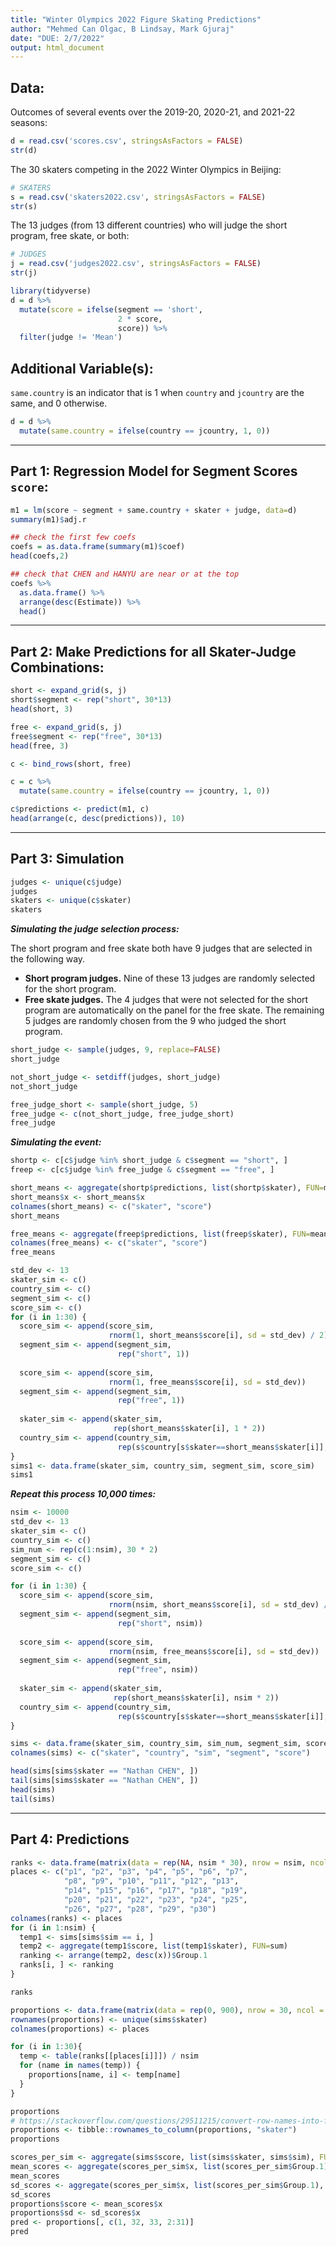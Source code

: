 ```yaml
---
title: "Winter Olympics 2022 Figure Skating Predictions"
author: "Mehmed Can Olgac, B Lindsay, Mark Gjuraj"
date: "DUE: 2/7/2022"
output: html_document
---
```


## Data:

Outcomes of several events over the 2019-20, 2020-21, and 2021-22 seasons:

```r
d = read.csv('scores.csv', stringsAsFactors = FALSE)
str(d)
```

The 30 skaters competing in the 2022 Winter Olympics in Beijing:

```r
# SKATERS
s = read.csv('skaters2022.csv', stringsAsFactors = FALSE)
str(s)
```

The 13 judges (from 13 different countries) who will judge the short program, free skate, or both:

```r
# JUDGES
j = read.csv('judges2022.csv', stringsAsFactors = FALSE)
str(j)
```

```r
library(tidyverse)
d = d %>%
  mutate(score = ifelse(segment == 'short',
                        2 * score,
                        score)) %>%
  filter(judge != 'Mean')
```


## Additional Variable(s):

`same.country` is an indicator that is 1 when `country` and `jcountry` are the same, and 0 otherwise.

```r
d = d %>%
  mutate(same.country = ifelse(country == jcountry, 1, 0))
```

___

## Part 1: Regression Model for Segment Scores `score`:

```r
m1 = lm(score ~ segment + same.country + skater + judge, data=d)
summary(m1)$adj.r
```

```r
## check the first few coefs
coefs = as.data.frame(summary(m1)$coef)
head(coefs,2)

## check that CHEN and HANYU are near or at the top
coefs %>% 
  as.data.frame() %>%
  arrange(desc(Estimate)) %>%
  head()
```

___

## Part 2: Make Predictions for all Skater-Judge Combinations:

```r
short <- expand_grid(s, j)
short$segment <- rep("short", 30*13)
head(short, 3)
```

```r
free <- expand_grid(s, j)
free$segment <- rep("free", 30*13)
head(free, 3)
```

```r
c <- bind_rows(short, free)
```

```r
c = c %>%
  mutate(same.country = ifelse(country == jcountry, 1, 0))
```

```r
c$predictions <- predict(m1, c)
head(arrange(c, desc(predictions)), 10)
```

___

## Part 3: Simulation

```r
judges <- unique(c$judge)
judges
skaters <- unique(c$skater)
skaters
```
*__Simulating the judge selection process:__*

The short program and free skate both have 9 judges that are selected in the following way.  

- **Short program judges.** Nine of these 13 judges are randomly selected for the short program.
- **Free skate judges.** The 4 judges that were not selected for the short program are automatically on the panel for the free skate. The remaining 5 judges are randomly chosen from the 9 who judged the short program. 

```r
short_judge <- sample(judges, 9, replace=FALSE)
short_judge
```

```r
not_short_judge <- setdiff(judges, short_judge)
not_short_judge
```

```r
free_judge_short <- sample(short_judge, 5)
free_judge <- c(not_short_judge, free_judge_short)
free_judge
```

*__Simulating the event:__*

```r
shortp <- c[c$judge %in% short_judge & c$segment == "short", ]
freep <- c[c$judge %in% free_judge & c$segment == "free", ]
```

```r
short_means <- aggregate(shortp$predictions, list(shortp$skater), FUN=mean)
short_means$x <- short_means$x
colnames(short_means) <- c("skater", "score")
short_means
```

```r
free_means <- aggregate(freep$predictions, list(freep$skater), FUN=mean)
colnames(free_means) <- c("skater", "score")
free_means
```

```r
std_dev <- 13
skater_sim <- c()
country_sim <- c()
segment_sim <- c()
score_sim <- c()
for (i in 1:30) {
  score_sim <- append(score_sim, 
                      rnorm(1, short_means$score[i], sd = std_dev) / 2)
  segment_sim <- append(segment_sim,
                        rep("short", 1))
  
  score_sim <- append(score_sim, 
                      rnorm(1, free_means$score[i], sd = std_dev))
  segment_sim <- append(segment_sim,
                        rep("free", 1))
  
  skater_sim <- append(skater_sim, 
                       rep(short_means$skater[i], 1 * 2))
  country_sim <- append(country_sim,
                        rep(s$country[s$skater==short_means$skater[i]], 1 * 2))
}
sims1 <- data.frame(skater_sim, country_sim, segment_sim, score_sim)
sims1
```

*__Repeat this process 10,000 times:__*

```r
nsim <- 10000
std_dev <- 13
skater_sim <- c()
country_sim <- c()
sim_num <- rep(c(1:nsim), 30 * 2)
segment_sim <- c()
score_sim <- c()

for (i in 1:30) {
  score_sim <- append(score_sim, 
                      rnorm(nsim, short_means$score[i], sd = std_dev) / 2)
  segment_sim <- append(segment_sim,
                        rep("short", nsim))
  
  score_sim <- append(score_sim, 
                      rnorm(nsim, free_means$score[i], sd = std_dev))
  segment_sim <- append(segment_sim,
                        rep("free", nsim))
  
  skater_sim <- append(skater_sim, 
                       rep(short_means$skater[i], nsim * 2))
  country_sim <- append(country_sim,
                        rep(s$country[s$skater==short_means$skater[i]], nsim * 2))
}

sims <- data.frame(skater_sim, country_sim, sim_num, segment_sim, score_sim)
colnames(sims) <- c("skater", "country", "sim", "segment", "score")
```

```r
head(sims[sims$skater == "Nathan CHEN", ])
tail(sims[sims$skater == "Nathan CHEN", ])
head(sims)
tail(sims)
```

___

## Part 4: Predictions

```r
ranks <- data.frame(matrix(data = rep(NA, nsim * 30), nrow = nsim, ncol = 30))
places <- c("p1", "p2", "p3", "p4", "p5", "p6", "p7",
            "p8", "p9", "p10", "p11", "p12", "p13",
            "p14", "p15", "p16", "p17", "p18", "p19",
            "p20", "p21", "p22", "p23", "p24", "p25",
            "p26", "p27", "p28", "p29", "p30")
colnames(ranks) <- places
for (i in 1:nsim) {
  temp1 <- sims[sims$sim == i, ]
  temp2 <- aggregate(temp1$score, list(temp1$skater), FUN=sum)
  ranking <- arrange(temp2, desc(x))$Group.1
  ranks[i, ] <- ranking
}
```

```r
ranks
```

```r
proportions <- data.frame(matrix(data = rep(0, 900), nrow = 30, ncol = 30))
rownames(proportions) <- unique(sims$skater)
colnames(proportions) <- places
```

```r
for (i in 1:30){
  temp <- table(ranks[[places[i]]]) / nsim
  for (name in names(temp)) {
    proportions[name, i] <- temp[name]
  }
}
```

```r
proportions
# https://stackoverflow.com/questions/29511215/convert-row-names-into-first-column
proportions <- tibble::rownames_to_column(proportions, "skater")
proportions
```

```r
scores_per_sim <- aggregate(sims$score, list(sims$skater, sims$sim), FUN = sum)
mean_scores <- aggregate(scores_per_sim$x, list(scores_per_sim$Group.1), FUN = mean)
mean_scores
sd_scores <- aggregate(scores_per_sim$x, list(scores_per_sim$Group.1), FUN = sd)
sd_scores
proportions$score <- mean_scores$x
proportions$sd <- sd_scores$x
pred <- proportions[, c(1, 32, 33, 2:31)]
pred
```






